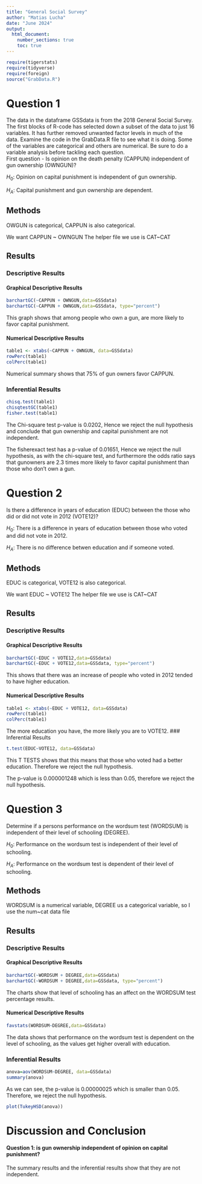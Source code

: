 ```yaml
---
title: "General Social Survey"
author: "Matias Lucha"
date: "June 2024"
output: 
  html_document:
    number_sections: true
    toc: true
---
```



```r
require(tigerstats)
require(tidyverse)
require(foreign)
source("GrabData.R")
```




#  Question 1

<!--In this section you explain what you are trying to show.  Where did the data come from?  What is the research or other question you are trying to answer?!-->

The data in the dataframe GSSdata is from the 2018 General Social Survey. The first blocks of R-code has selected down a subset of the data to just 16 variables. It has further removed unwanted factor levels in much of the data. Examine the code in the GrabData.R file to see what it is doing. Some of the variables are categorical and others are numerical. Be sure to do a variable analysis before tackling each question.  
First question - Is opinion on the death penalty (CAPPUN) independent of gun ownership (OWNGUN)?

$H_0$: Opinion on capital punishment is independent of gun ownership.

$H_A$: Capital punishment and gun ownership are dependent. 

## Methods

<!--Decide on your methods:  use "variable analysis" or other appropriate descriptors.  Make sure to choose at least one graphical method and at least one numerical method.!-->

OWGUN is categorical, CAPPUN is also categorical.

We want CAPPUN ~ OWNGUN
The helper file we use is CAT~CAT

## Results

<!--Divide this section into two sub-sections:  One for your descriptive  results and one for your inferential results.!-->

### Descriptive Results

#### Graphical Descriptive Results

<!--Graphical results here.  Make sure to show your code.  Provide appropriate labels for axes, giving units if possible, and provide a good title for the graph, too.  Use the graphical results to describe the patterns if any that exist in the data as focused toward the research question!-->

```r
barchartGC(~CAPPUN + OWNGUN,data=GSSdata)
barchartGC(~CAPPUN + OWNGUN,data=GSSdata, type="percent")

```

This graph shows that among people who own a gun, are more likely to favor capital punishment.

#### Numerical Descriptive Results

<!--Numerical results go here. Use the numerical results to describe the patterns if any that exist in the data as focused toward the research question!-->

```r
table1 <- xtabs(~CAPPUN + OWNGUN, data=GSSdata)
rowPerc(table1)
colPerc(table1)
```
Numerical summary shows that 75% of gun owners favor CAPPUN.

### Inferential Results

<!--State hypothesis clearly.  Make sure your discussion of the inferential test covers all the aspects that the test output produces, such as test statistic, p-value etc.  Make a decision about the null hypothesis, explain the assumptions on which the selected test/procedure was based, and why the chosen procedure satisfys the assumptions and is appropriate to answer the research question!-->

```r
chisq.test(table1)
chisqtestGC(table1)
fisher.test(table1)
```
The Chi-square test p-value is 0.0202, Hence we reject the null hypothesis and conclude that gun ownership and capital punishment are not independent. 

The fisherexact test has a p-value of 0.01651, Hence we reject the null hypothesis, as with the chi-square test, and furthermore the odds ratio says that gunowners are 2.3 times more likely to favor capital punishment than those who don't own a gun. 


#  Question 2

<!--In this section you explain what you are trying to show.  Where did the data come from?  What is the research or other question you are trying to answer?!-->

Is there a difference in years of education (EDUC) between the those who did or did not vote in 2012 (VOTE12)?

$H_0$: There is a difference in years of education between those who voted and did not vote in 2012.

$H_A$: There is no difference betwen education and if someone voted.

## Methods

<!--Decide on your methods:  use "variable analysis" or other appropriate descriptors.  Make sure to choose at least one graphical method and at least one numerical method.!-->

EDUC is categorical, VOTE12 is also categorical.

We want EDUC ~ VOTE12
The helper file we use is CAT~CAT

## Results

<!--Divide this section into two sub-sections:  One for your descriptive  results and one for your inferential results.!-->

### Descriptive Results

#### Graphical Descriptive Results

<!--Graphical results here.  Make sure to show your code.  Provide appropriate labels for axes, giving units if possible, and provide a good title for the graph, too.  Use the graphical results to describe the patterns if any that exist in the data as focused toward the research question!-->

```r
barchartGC(~EDUC + VOTE12,data=GSSdata)
barchartGC(~EDUC + VOTE12,data=GSSdata, type="percent")

```
This shows that there was an increase of people who voted in 2012 tended to have higher education.

#### Numerical Descriptive Results

<!--Numerical results go here. Use the numerical results to describe the patterns if any that exist in the data as focused toward the research question!-->

```r
table1 <- xtabs(~EDUC + VOTE12, data=GSSdata)
rowPerc(table1)
colPerc(table1)
```
The more education you have, the more likely you are to VOTE12. 
### Inferential Results

<!--State hypothesis clearly.  Make sure your discussion of the inferential test covers all the aspects that the test output produces, such as test statistic, p-value etc.  Make a decision about the null hypothesis, explain the assumptions on which the selected test/procedure was based, and why the chosen procedure satisfys the assumptions and is appropriate to answer the research question!-->

```r
t.test(EDUC~VOTE12, data=GSSdata)
```

This T TESTS shows that this means that those who voted had a better education. Therefore we reject the null hypothesis. 

The p-value is 0.000001248 which is less than 0.05, therefore we reject the null hypothesis. 

#  Question 3

<!--In this section you explain what you are trying to show.  Where did the data come from?  What is the research or other question you are trying to answer?!-->

Determine if a persons performance on the wordsum test (WORDSUM) is independent of their level of schooling (DEGREE).

$H_0$: Performance on the wordsum test is independent of their level of schooling.

$H_A$: Performance on the wordsum test is dependent of their level of schooling.

## Methods

<!--Decide on your methods:  use "variable analysis" or other appropriate descriptors.  Make sure to choose at least one graphical method and at least one numerical method.!-->

WORDSUM is a numerical variable,
DEGREE us a categorical variable,
so I use the num~cat data file

## Results

<!--Divide this section into two sub-sections:  One for your descriptive  results and one for your inferential results.!-->

### Descriptive Results

#### Graphical Descriptive Results

<!--Graphical results here.  Make sure to show your code.  Provide appropriate labels for axes, giving units if possible, and provide a good title for the graph, too.  Use the graphical results to describe the patterns if any that exist in the data as focused toward the research question!-->

```r
barchartGC(~WORDSUM + DEGREE,data=GSSdata)
barchartGC(~WORDSUM + DEGREE,data=GSSdata, type="percent")

```

The charts show that level of schooling has an affect on the WORDSUM test percentage results. 

#### Numerical Descriptive Results

<!--Numerical results go here. Use the numerical results to describe the patterns if any that exist in the data as focused toward the research question!-->

```r
favstats(WORDSUM~DEGREE,data=GSSdata)
```
The data shows that performance on the wordsum test is dependent on the level of schooling, as the values get higher overall with education. 

### Inferential Results

<!--State hypothesis clearly.  Make sure your discussion of the inferential test covers all the aspects that the test output produces, such as test statistic, p-value etc.  Make a decision about the null hypothesis, explain the assumptions on which the selected test/procedure was based, and why the chosen procedure satisfys the assumptions and is appropriate to answer the research question!-->

```r
anova=aov(WORDSUM~DEGREE, data=GSSdata)
summary(anova)
```
As we can see, the p-value is 0.00000025 which is smaller than 0.05. Therefore, we reject the null hypothesis.

```r
plot(TukeyHSD(anova))
```

# Discussion and Conclusion

<!--Discussion and conclusion here.  If you found a relationship be sure to consider whether the relationship occurs because one of the variavbles causes the other, or whether they perhasps are related for some other reason.  Watch the chapter 6 videos from the GeorgeTown videos collection.!-->

#### Question 1: is gun ownership independent of opinion on capital punishment? 
The summary results and the inferential results show that they are not independent.
